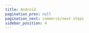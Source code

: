 ```yaml
---
title: Android
pagination_prev: null
pagination_next: commerce/next-steps
sidebar_position: 4
---
```



<Quickstart product="Live Video" />

<head>
  <title>Android Guide</title>
  <meta
    name="description"
    content="Learn how to set up the Voice Conference client on Android with Ospi. Follow our guide for effective Android client setup."
  />
</head>
